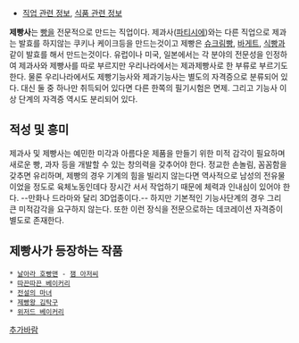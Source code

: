 * [[직업 관련 정보]], [[식품 관련 정보]]

'''제빵사'''는 [[빵]]을 전문적으로 만드는 직업이다. 제과사([[파티시에]])와는 다른 직업으로 제과는 발효를 하지않는 쿠키나 케이크등을 만드는것이고 제빵은 [[슈크림빵]], [[바게트]], [[식빵]]과 같이 발효를 해서 만드는것이다. 유럽이나 미국, 일본에서는 각 분야의 전문성을 인정하여 제과사와 제빵사를 따로 부르지만 우리나라에서는 제과제빵사로 한 부류로 부르기도 한다. 물론 우리나라에서도 제빵기능사와 제과기능사는 별도의 자격증으로 분류되어 있다. 대신 둘 중 하나만 취득되어 있다면 다른 한쪽의 필기시험은 면제. 그리고 기능사 이상 단계의 자격증 역시도 분리되어 있다.

== 적성 및 흥미 ==
제과사 및 제빵사는 예민한 미각과 아름다운 제품을 만들기 위한 미적 감각이 필요하며 새로운 빵, 과자 등을 개발할 수 있는 창의력을 갖추어야 한다. 정교한 손놀림, 꼼꼼함을 갖추면 유리하며, 제빵의 경우 기계의 힘을 빌리지 않는다면 역사적으로 남성의 전유물이었을 정도로 육체노동인데다 장시간 서서 작업하기 때문에 체력과 인내심이 있어야 한다. --만화나 드라마와 달리 3D업종이다.-- 하지만 기본적인 기능사단계의 경우 그리 큰 미적감각을 요구하지 않는다. 또한 이런 장식을 전문으로하는 데코레이션 자격증이 별도로 존재한다.

== 제빵사가 등장하는 작품 ==
 * [[날아라 호빵맨]] - [[잼 아저씨]]
 * [[따끈따끈 베이커리]]
 * [[전설의 마녀]]
 * [[제빵왕 김탁구]]
 * [[위저드 베이커리]]
[[추가바람]]
